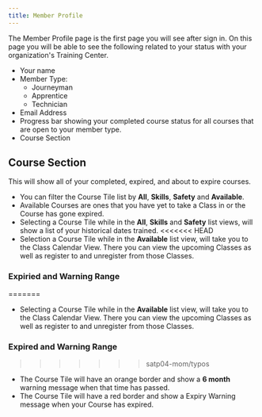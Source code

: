 ```yaml
---
title: Member Profile
---
```


The Member Profile page is the first page you will see after sign in. On this page you will be able to see the following related to your status with your organization's Training Center.

- Your name
- Member Type:
  - Journeyman
  - Apprentice
  - Technician
- Email Address
- Progress bar showing your completed course status for all courses that are open to your member type.
- Course Section

## Course Section

This will show all of your completed, expired, and about to expire courses.

- You can filter the Course Tile list by **All**, **Skills**, **Safety** and **Available**.
- Available Courses are ones that you have yet to take a Class in or the Course has gone expired.
- Selecting a Course Tile while in the **All**, **Skills** and **Safety** list views, will show a list of your historical dates trained.
  <<<<<<< HEAD
- Selection a Course Tile while in the **Available** list view, will take you to the Class Calendar View. There you can view the upcoming Classes as well as register to and unregister from those Classes.

### Expiried and Warning Range

=======

- Selecting a Course Tile while in the **Available** list view, will take you to the Class Calendar View. There you can view the upcoming Classes as well as register to and unregister from those Classes.

### Expired and Warning Range

> > > > > > > satp04-mom/typos

- The Course Tile will have an orange border and show a **6 month** warning message when that time has passed.
- The Course Tile will have a red border and show a Expiry Warning message when your Course has expired.
